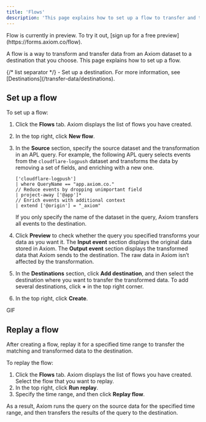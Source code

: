```yaml
---
title: 'Flows'
description: 'This page explains how to set up a flow to transfer and transform data from an Axiom dataset to a destination.'
---
```



<Note>
Flow is currently in preview. To try it out, [sign up for a free preview](https://forms.axiom.co/flow).
</Note>

A flow is a way to transform and transfer data from an Axiom dataset to a destination that you choose. This page explains how to set up a flow.

<Prerequisites />
{/* list separator */}
- Set up a destination. For more information, see [Destinations](/transfer-data/destinations).

## Set up a flow

To set up a flow:
1. Click the **Flows** tab. Axiom displays the list of flows you have created.
2. In the top right, click **New flow**.
3. In the **Source** section, specify the source dataset and the transformation in an APL query. For example, the following APL query selects events from the `cloudflare-logpush` dataset and transforms the data by removing a set of fields, and enriching with a new one.

    ```kusto
    ['cloudflare-logpush']
    | where QueryName == "app.axiom.co."
    // Reduce events by dropping unimportant field
    | project-away ['@app']*
    // Enrich events with additional context
    | extend ['@origin'] = "_axiom"
    ```

    <Note>
    If you only specify the name of the dataset in the query, Axiom transfers all events to the destination.
    </Note>

4. Click **Preview** to check whether the query you specified transforms your data as you want it. The **Input event** section displays the original data stored in Axiom. The **Output event** section displays the transformed data that Axiom sends to the destination. The raw data in Axiom isn’t affected by the transformation.
5. In the **Destinations** section, click **Add destination**, and then select the destination where you want to transfer the transformed data. To add several destinations, click **+** in the top right corner.
6. In the top right, click **Create**.

GIF

## Replay a flow

After creating a flow, replay it for a specified time range to transfer the matching and transformed data to the destination.

To replay the flow:

1. Click the **Flows** tab. Axiom displays the list of flows you have created. Select the flow that you want to replay.
2. In the top right, click **Run replay**.
3. Specify the time range, and then click **Replay flow**.

As a result, Axiom runs the query on the source data for the specified time range, and then transfers the results of the query to the destination.